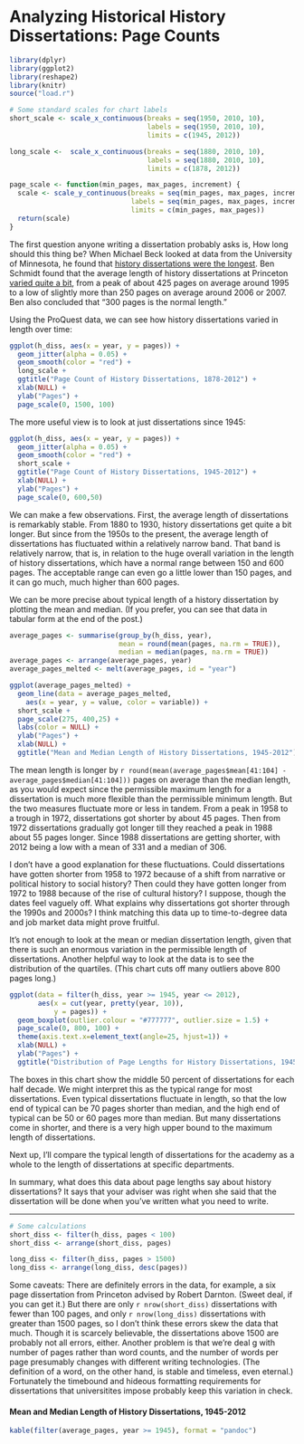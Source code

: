 # Analyzing Historical History Dissertations: Page Counts

```r
library(dplyr)
library(ggplot2)
library(reshape2)
library(knitr)
source("load.r")
```

```r
# Some standard scales for chart labels
short_scale <- scale_x_continuous(breaks = seq(1950, 2010, 10),
                                  labels = seq(1950, 2010, 10),
                                  limits = c(1945, 2012))

long_scale <-  scale_x_continuous(breaks = seq(1880, 2010, 10),
                                  labels = seq(1880, 2010, 10),
                                  limits = c(1878, 2012))

page_scale <- function(min_pages, max_pages, increment) {
  scale <- scale_y_continuous(breaks = seq(min_pages, max_pages, increment),
                              labels = seq(min_pages, max_pages, increment),
                              limits = c(min_pages, max_pages))
  return(scale)
}
```

The first question anyone writing a dissertation probably asks is, How long should this thing be? When Michael Beck looked at data from the University of Minnesota, he found that [history dissertations were the longest](http://beckmw.wordpress.com/2013/04/15/how-long-is-the-average-dissertation/). Ben Schmidt found that the average length of history dissertations at Princeton [varied quite a bit](http://rpubs.com/benmschmidt/princetonhistorydiss), from a peak of about 425 pages on average around 1995 to a low of slightly more than 250 pages on average around 2006 or 2007. Ben also concluded that "300 pages is the normal length."

Using the ProQuest data, we can see how history dissertations varied in length over time:

```r
ggplot(h_diss, aes(x = year, y = pages)) +
  geom_jitter(alpha = 0.05) +
  geom_smooth(color = "red") +
  long_scale +
  ggtitle("Page Count of History Dissertations, 1878-2012") +
  xlab(NULL) +
  ylab("Pages") +
  page_scale(0, 1500, 100)
```

The more useful view is to look at just dissertations since 1945:

```r
ggplot(h_diss, aes(x = year, y = pages)) +
  geom_jitter(alpha = 0.05) +
  geom_smooth(color = "red") +
  short_scale +
  ggtitle("Page Count of History Dissertations, 1945-2012") +
  xlab(NULL) +
  ylab("Pages") +
  page_scale(0, 600,50)
```

We can make a few observations. First, the average length of dissertations is remarkably stable. From 1880 to 1930, history dissertations get quite a bit longer. But since from the 1950s to the present, the average length of dissertations has fluctuated within a relatively narrow band. That band is relatively narrow, that is, in relation to the huge overall variation in the length of history dissertations, which have a normal range between 150 and 600 pages. The acceptable range can even go a little lower than 150 pages, and it can go much, much higher than 600 pages.

We can be more precise about typical length of a history dissertation by plotting the mean and median. (If you prefer, you can see that data in tabular form at the end of the post.) 

```r
average_pages <- summarise(group_by(h_diss, year), 
                           mean = round(mean(pages, na.rm = TRUE)),
                           median = median(pages, na.rm = TRUE))
average_pages <- arrange(average_pages, year)
average_pages_melted <- melt(average_pages, id = "year")
```

```r
ggplot(average_pages_melted) +
  geom_line(data = average_pages_melted,
    aes(x = year, y = value, color = variable)) +
  short_scale +
  page_scale(275, 400,25) +
  labs(color = NULL) +
  ylab("Pages") +
  xlab(NULL) +
  ggtitle("Mean and Median Length of History Dissertations, 1945-2012")
```



The mean length is longer by `r round(mean(average_pages$mean[41:104] - average_pages$median[41:104]))` pages on average than the median length, as you would expect since the permissible maximum length for a dissertation is much more flexible than the permissible minimum length. But the two measures fluctuate more or less in tandem. From a peak in 1958 to a trough in 1972, dissertations got shorter by about 45 pages. Then from 1972 dissertations gradually got longer till they reached a peak in 1988 about 55 pages longer. Since 1988 dissertations are getting shorter, with 2012 being a low with a mean of 331 and a median of 306. 

I don't have a good explanation for these fluctuations. Could dissertations have gotten shorter from 1958 to 1972 because of a shift from narrative or political history to social history? Then could they have gotten longer from 1972 to 1988 because of the rise of cultural history? I suppose, though the dates feel vaguely off. What explains why dissertations got shorter through the 1990s and 2000s? I think matching this data up to time-to-degree data and job market data might prove fruitful.

It's not enough to look at the mean or median dissertation length, given that there is such an enormous variation in the permissible length of dissertations. Another helpful way to look at the data is to see the distribution of the quartiles. (This chart cuts off many outliers above 800 pages long.)

```r
ggplot(data = filter(h_diss, year >= 1945, year <= 2012),
       aes(x = cut(year, pretty(year, 10)),
           y = pages)) +
  geom_boxplot(outlier.colour = "#777777", outlier.size = 1.5) + 
  page_scale(0, 800, 100) +
  theme(axis.text.x=element_text(angle=25, hjust=1)) +
  xlab(NULL) +
  ylab("Pages") +
  ggtitle("Distribution of Page Lengths for History Dissertations, 1945-2012")
```

The boxes in this chart show the middle 50 percent of dissertations for each half decade. We might interpret this as the typical range for most dissertations. Even typical dissertations fluctuate in length, so that the low end of typical can be 70 pages shorter than median, and the high end of typical can be 50 or 60 pages more than median. But many dissertations come in shorter, and there is a very high upper bound to the maximum length of dissertations.

Next up, I'll compare the typical length of dissertations for the academy as a whole to the length of dissertations at specific departments. 

In summary, what does this data about page lengths say about history dissertations? It says that your adviser was right when she said that the dissertation will be done when you've written what you need to write.

****************************************************************************

```r
# Some calculations 
short_diss <- filter(h_diss, pages < 100)
short_diss <- arrange(short_diss, pages)

long_diss <- filter(h_diss, pages > 1500)
long_diss <- arrange(long_diss, desc(pages))
```

Some caveats: There are definitely errors in the data, for example, a six page dissertation from Princeton advised by Robert Darnton. (Sweet deal, if you can get it.) But there are only `r nrow(short_diss)` dissertations with fewer than 100 pages, and only `r nrow(long_diss)` dissertations with greater than 1500 pages, so I don't think these errors skew the data that much. Though it is scarcely believable, the dissertations above 1500 are probably not all errors, either. Another problem is that we're deal  g with number of pages rather than word counts, and the number of words per page presumably changes with different writing technologies. (The definition of a word, on the other hand, is stable and timeless, even eternal.) Fortunately the timebound and hideous formatting requirements for dissertations that universitites impose probably keep this variation in check.

#### Mean and Median Length of History Dissertations, 1945-2012

```r
kable(filter(average_pages, year >= 1945), format = "pandoc")
```
